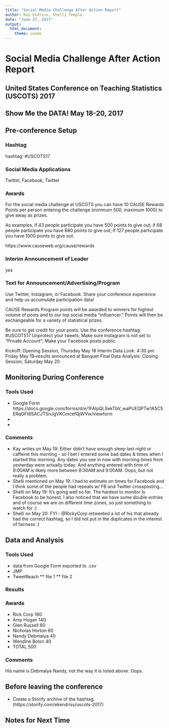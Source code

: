 ```yaml
---
title: "Social Media Challenge After Action Report"
author: Kay Endriss, Shelli Temple
date: "June 27, 2017"
output: 
  html_document: 
    theme: cosmo
---
```

# Social Media Challenge After Action Report #
## United States Conference on Teaching Statistics (USCOTS) 2017 ##
## Show Me the DATA! May 18-20, 2017 ##


## Pre-conference Setup ##

### Hashtag ###
hashtag: #USCOTS17

### Social Media Applications ### 
Twitter, Facebook, Twitter

### Awards ### 
For the social media challenge at USCOTS you can have 10 CAUSE Rewards Points per person entering the challenge (minimum 500, maximum 1000) to give away as prizes. 
 
As examples, if 43 people participate you have 500 points to give out; if 68 people participate you have 680 points to give out; if 127 people participate you have 1000 points to give out.

https://www.causeweb.org/cause/rewards

### Interim Announcement of Leader ### 
yes

### Text for Announcement/Advertising/Program ###
Use Twitter, Instagram, or Facebook.
Share your conference experience and help us accumulate participation data!
 
CAUSE Rewards Program points will be awarded to winners for highest volume of posts and to our top social media “influencer.” Points will then be exchangeable for a variety of statistical prizes.
 
Be sure to get credit for your posts:
Use the conference hashtag: #USCOTS17
Unprotect your tweets; Make sure Instagram is not set to “Private Account”; Make your Facebook posts public.
 
Kickoff: Opening Session, Thursday May 18
Interim Data Look: 4:30 pm Friday May 19--results announced at Banquet
Final Data Analysis: Closing Session, Saturday May 20

## Monitoring During Conference ##

### Tools Used ###
* Google Form https://docs.google.com/forms/d/e/1FAIpQLSekTbV_waPUEQPTw1A5C5ERqGFt6SACJTSnJgVKCmcefQjWVw/viewform
* 
* 

### Comments ###
* Kay writes on May 19: Either didn't have enough sleep last night or caffeine this morning - so I bet I entered some bad dates & times when I started this morning. Any dates you see in now with morning times from yesterday were actually today. And anything entered with time of 9:00AM is likely more between 8:30AM and 9:00AM. Oops, but not really a problem.
* Shelli mentioned on May 19: I had to estimate on times for Facebook and I think some of the people had repeats w/ FB and Twitter crossposting...
* Shelli on May 19: It's going well so far.  The hardest to monitor is Facebook to be honest.  I also noticed that we have some double entries and of course we are on different time zones, so just something to watch for :)
* Shelli on May 20: FYI - @RickyCorp retweeted a lot of his that already had the correct hashtag, so I did not put in the duplicates in the interest of fairness :)

## Data and Analysis ##

### Tools Used ###
* data from Google Form exported to .csv
* JMP
* TweetReach
** file 1 
** file 2

### Results ###

### Awards ###
* Rick Corp	160
* Amy Hogan	140
* Glen Russell	60
* Nicholas Horton	60
* Nandy Debmalya	40
* Wendine Bolon	40
* TOTAL	500

### Comments ###
His name is Debmalya Nandy, not the way it is listed above. Oops.

## Before leaving the conference ##
* Create a Storify archive of the hashtag. 
   (https://storify.com/ekendriss/uscots-2017)

## Notes for Next Time ##
